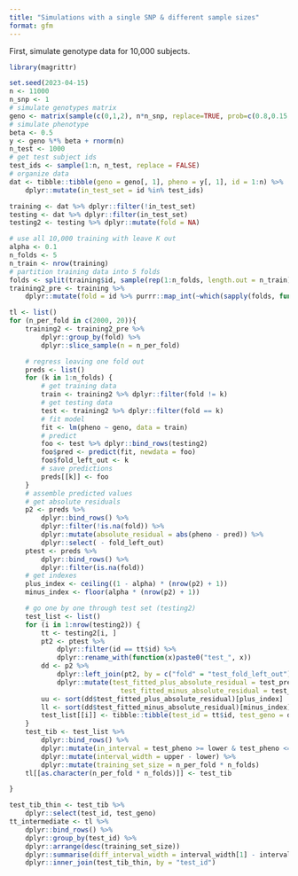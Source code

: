 ```yaml
---
title: "Simulations with a single SNP & different sample sizes"
format: gfm
---
```


First, simulate genotype data for 10,000 subjects.

```r
library(magrittr)
```

```r
set.seed(2023-04-15)
n <- 11000
n_snp <- 1
# simulate genotypes matrix
geno <- matrix(sample(c(0,1,2), n*n_snp, replace=TRUE, prob=c(0.8,0.15,0.05)), nrow=n, ncol=n_snp)
# simulate phenotype
beta <- 0.5
y <- geno %*% beta + rnorm(n)
n_test <- 1000
# get test subject ids
test_ids <- sample(1:n, n_test, replace = FALSE)
# organize data
dat <- tibble::tibble(geno = geno[, 1], pheno = y[, 1], id = 1:n) %>%
    dplyr::mutate(in_test_set = id %in% test_ids)
```

```r
training <- dat %>% dplyr::filter(!in_test_set)
testing <- dat %>% dplyr::filter(in_test_set)
testing2 <- testing %>% dplyr::mutate(fold = NA)
```


```r
# use all 10,000 training with leave K out
alpha <- 0.1
n_folds <- 5
n_train <- nrow(training)
# partition training data into 5 folds
folds <- split(training$id, sample(rep(1:n_folds, length.out = n_train)))
training2_pre <- training %>% 
    dplyr::mutate(fold = id %>% purrr::map_int(~which(sapply(folds, function(x) . %in% x))))

tl <- list()
for (n_per_fold in c(2000, 20)){
    training2 <- training2_pre %>%
        dplyr::group_by(fold) %>%
        dplyr::slice_sample(n = n_per_fold)

    # regress leaving one fold out
    preds <- list()
    for (k in 1:n_folds) {
        # get training data
        train <- training2 %>% dplyr::filter(fold != k)
        # get testing data
        test <- training2 %>% dplyr::filter(fold == k)
        # fit model
        fit <- lm(pheno ~ geno, data = train)
        # predict
        foo <- test %>% dplyr::bind_rows(testing2)
        foo$pred <- predict(fit, newdata = foo)
        foo$fold_left_out <- k
        # save predictions
        preds[[k]] <- foo
    }
    # assemble predicted values
    # get absolute residuals
    p2 <- preds %>%
        dplyr::bind_rows() %>%
        dplyr::filter(!is.na(fold)) %>%
        dplyr::mutate(absolute_residual = abs(pheno - pred)) %>%
        dplyr::select( - fold_left_out)
    ptest <- preds %>%
        dplyr::bind_rows() %>%
        dplyr::filter(is.na(fold))
    # get indexes
    plus_index <- ceiling((1 - alpha) * (nrow(p2) + 1))
    minus_index <- floor(alpha * (nrow(p2) + 1))

    # go one by one through test set (testing2)
    test_list <- list()
    for (i in 1:nrow(testing2)) {
        tt <- testing2[i, ]
        pt2 <- ptest %>% 
            dplyr::filter(id == tt$id) %>%
            dplyr::rename_with(function(x)paste0("test_", x))
        dd <- p2 %>%
            dplyr::left_join(pt2, by = c("fold" = "test_fold_left_out")) %>%
            dplyr::mutate(test_fitted_plus_absolute_residual = test_pred + absolute_residual, 
                            test_fitted_minus_absolute_residual = test_pred - absolute_residual) 
        uu <- sort(dd$test_fitted_plus_absolute_residual)[plus_index]
        ll <- sort(dd$test_fitted_minus_absolute_residual)[minus_index]
        test_list[[i]] <- tibble::tibble(test_id = tt$id, test_geno = dd$test_geno[1], test_pheno = dd$test_pheno[1], upper = uu, lower = ll)
    }
    test_tib <- test_list %>%
        dplyr::bind_rows() %>%
        dplyr::mutate(in_interval = test_pheno >= lower & test_pheno <= upper) %>%
        dplyr::mutate(interval_width = upper - lower) %>%
        dplyr::mutate(training_set_size = n_per_fold * n_folds)
    tl[[as.character(n_per_fold * n_folds)]] <- test_tib

}
```

```r
test_tib_thin <- test_tib %>%
    dplyr::select(test_id, test_geno)
tt_intermediate <- tl %>%
    dplyr::bind_rows() %>%
    dplyr::group_by(test_id) %>%
    dplyr::arrange(desc(training_set_size))
    dplyr::summarise(diff_interval_width = interval_width[1] - interval_width[2]) %>%
    dplyr::inner_join(test_tib_thin, by = "test_id")
```

